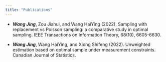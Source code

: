 ```yaml
---
title: "Publications"
---
```


-   ***Wang Jing***, Zou Jiahui, and Wang HaiYing (2022). Sampling with replacement vs Poisson sampling: a comparative study in optimal sampling. IEEE Transactions on Information Theory, 68(10), 6605-6630.


-   ***Wang Jing***, Wang HaiYing, and Xiong Shifeng (2022). Unweighted estimation based on optimal sample under measurement constraints. Canadian Journal of Statistics.



